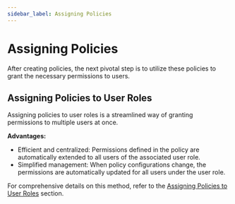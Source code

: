 ```yaml
---
sidebar_label: Assigning Policies
---
```


# Assigning Policies

After creating policies, the next pivotal step is to utilize these policies to grant the necessary permissions to users.

## Assigning Policies to User Roles

Assigning policies to user roles is a streamlined way of granting permissions to multiple users at once.

**Advantages:**
- Efficient and centralized: Permissions defined in the policy are automatically extended to all users of the associated user role.
- Simplified management: When policy configurations change, the permissions are automatically updated for all users under the user role.

For comprehensive details on this method, refer to the [Assigning Policies to User Roles](../../user-roles/assigning-policies-to-user-roles) section.
